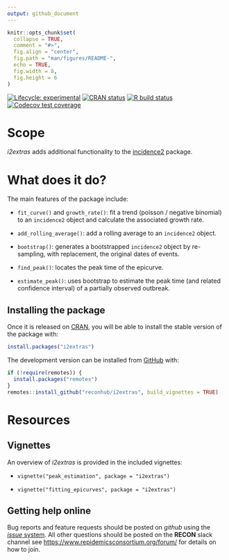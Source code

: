 ```yaml
---
output: github_document
---
```


```r
knitr::opts_chunk$set(
  collapse = TRUE,
  comment = "#>",
  fig.align = "center",
  fig.path = "man/figures/README-",
  echo = TRUE,
  fig.width = 8,
  fig.height = 6
)

```

<!-- badges: start -->
[![Lifecycle: experimental](https://img.shields.io/badge/lifecycle-experimental-orange.svg)](https://www.tidyverse.org/lifecycle/#experimental)
[![CRAN status](https://www.r-pkg.org/badges/version/incidence2)](https://CRAN.R-project.org/package=i2extras)
[![R build status](https://github.com/reconhub/i2extras/workflows/R-CMD-check/badge.svg)](https://github.com/reconhub/i2extras/actions)
[![Codecov test coverage](https://codecov.io/gh/reconhub/i2extras/branch/master/graph/badge.svg)](https://codecov.io/gh/reconhub/i2extras?branch=master)
<!-- badges: end -->


# Scope

*i2extras* adds additional functionality to the
[incidence2](https://github.com/reconhub/incidence2) package.

# What does it do?

The main features of the package include:

- `fit_curve()` and `growth_rate()`: fit a trend (poisson / negative
  binomial) to an `incidence2` object and calculate the associated growth
  rate.

- `add_rolling_average()`: add a rolling average to an `incidence2` object.

- `bootstrap()`: generates a bootstrapped `incidence2` object by re-sampling,
  with replacement, the original dates of events.

- `find_peak()`: locates the peak time of the epicurve.

- `estimate_peak()`: uses bootstrap to estimate the peak time (and related
  confidence interval) of a partially observed outbreak.


## Installing the package

Once it is released on [CRAN](https://CRAN.R-project.org), you will be able to
install the stable version of the package with:

```r
install.packages("i2extras")
```

The development version can be installed from [GitHub](https://github.com/) 
with:

```r
if (!require(remotes)) {
  install.packages("remotes")
}
remotes::install_github("reconhub/i2extras", build_vignettes = TRUE)
```

# Resources

## Vignettes

An overview of *i2extras* is provided in the included vignettes:

* `vignette("peak_estimation", package = "i2extras")`

* `vignette("fitting_epicurves", package = "i2extras")`


## Getting help online

Bug reports and feature requests should be posted on *github* using the 
[*issue* system](https://github.com/reconhub/i2extras/issues). All other 
questions should be posted on the **RECON** slack channel see
<https://www.repidemicsconsortium.org/forum/> for details on how to join.